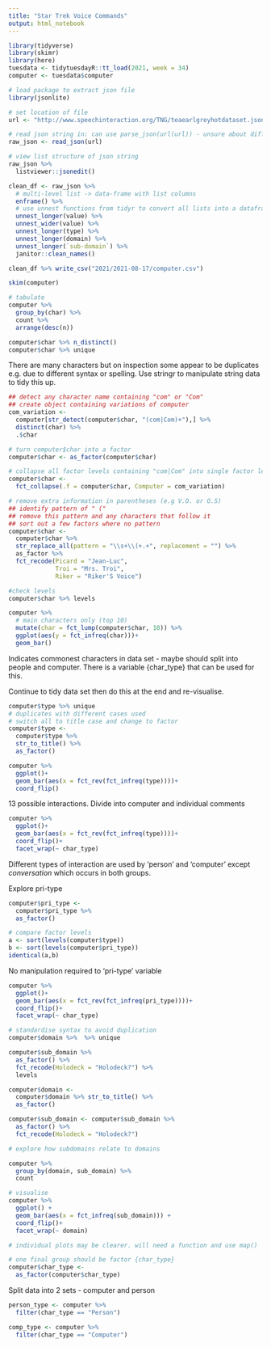 ```yaml
---
title: "Star Trek Voice Commands"
output: html_notebook
---
```


```r
library(tidyverse)
library(skimr)
library(here)
tuesdata <- tidytuesdayR::tt_load(2021, week = 34)
computer <- tuesdata$computer
```

```r
# load package to extract json file
library(jsonlite)

# set location of file
url <- "http://www.speechinteraction.org/TNG/teaearlgreyhotdataset.json"

# read json string in: can use parse_json(url(url)) - unsure about difference?
raw_json <- read_json(url)

# view list structure of json string
raw_json %>% 
  listviewer::jsonedit()

clean_df <- raw_json %>% 
  # multi-level list -> data-frame with list columns
  enframe() %>% 
  # use unnest functions from tidyr to convert all lists into a dataframe
  unnest_longer(value) %>% 
  unnest_wider(value) %>% 
  unnest_longer(type) %>% 
  unnest_longer(domain) %>% 
  unnest_longer(`sub-domain`) %>% 
  janitor::clean_names()

clean_df %>% write_csv("2021/2021-08-17/computer.csv")
```

```r
skim(computer)
```

```r
# tabulate
computer %>% 
  group_by(char) %>% 
  count %>% 
  arrange(desc(n))

computer$char %>% n_distinct()
computer$char %>% unique
```

There are many characters but on inspection some appear to be duplicates e.g. due to different syntax or spelling. Use stringr to manipulate string data to tidy this up.

```r
## detect any character name containing "com" or "Com"
## create object containing variations of computer
com_variation <- 
  computer[str_detect(computer$char, "(com|Com)+"),] %>%
  distinct(char) %>% 
  .$char

# turn computer$char into a factor 
computer$char <- as_factor(computer$char)

# collapse all factor levels containing "com|Com" into single factor level of "Computer"
computer$char <- 
  fct_collapse(.f = computer$char, Computer = com_variation)

# remove extra information in parentheses (e.g V.O. or O.S)
## identify pattern of " (" 
## remove this pattern and any characters that follow it
## sort out a few factors where no pattern
computer$char <- 
  computer$char %>% 
  str_replace_all(pattern = "\\s+\\(+.+", replacement = "") %>% 
  as_factor %>% 
  fct_recode(Picard = "Jean-Luc",
             Troi = "Mrs. Troi",
             Riker = "Riker'S Voice")

#check levels
computer$char %>% levels
```

```r
computer %>%
  # main characters only (top 10)
  mutate(char = fct_lump(computer$char, 10)) %>% 
  ggplot(aes(y = fct_infreq(char)))+
  geom_bar()
```

Indicates commonest characters in data set - maybe should split into people and computer. There is a variable {char_type} that can be used for this.

Continue to tidy data set then do this at the end and re-visualise.

```r
computer$type %>% unique
# duplicates with different cases used
# switch all to title case and change to factor
computer$type <- 
  computer$type %>% 
  str_to_title() %>% 
  as_factor()

computer %>% 
  ggplot()+
  geom_bar(aes(x = fct_rev(fct_infreq(type))))+
  coord_flip()
```

13 possible interactions. Divide into computer and individual comments

```r
computer %>% 
  ggplot()+
  geom_bar(aes(x = fct_rev(fct_infreq(type))))+
  coord_flip()+
  facet_wrap(~ char_type)
```

Different types of interaction are used by 'person' and 'computer' except *conversation* which occurs in both groups.

Explore pri-type

```r
computer$pri_type <- 
  computer$pri_type %>% 
  as_factor()

# compare factor levels
a <- sort(levels(computer$type))
b <- sort(levels(computer$pri_type))
identical(a,b)
```

No manipulation required to 'pri-type' variable

```r
computer %>% 
  ggplot()+
  geom_bar(aes(x = fct_rev(fct_infreq(pri_type))))+
  coord_flip()+
  facet_wrap(~ char_type)
```

```r
# standardise syntax to avoid duplication
computer$domain %>%  %>% unique

computer$sub_domain %>% 
  as_factor() %>% 
  fct_recode(Holodeck = "Holodeck?") %>% 
  levels
```

```r
computer$domain <- 
  computer$domain %>% str_to_title() %>% 
  as_factor()

computer$sub_domain <- computer$sub_domain %>% 
  as_factor() %>% 
  fct_recode(Holodeck = "Holodeck?")
```

```r
# explore how subdomains relate to domains

computer %>% 
  group_by(domain, sub_domain) %>% 
  count

# visualise
computer %>% 
  ggplot() +
  geom_bar(aes(x = fct_infreq(sub_domain))) +
  coord_flip()+
  facet_wrap(~ domain)

# individual plots may be clearer. will need a function and use map() 

```

```r
# one final group should be factor {char_type}
computer$char_type <- 
  as_factor(computer$char_type)
```

Split data into 2 sets - computer and person

```r
person_type <- computer %>%
  filter(char_type == "Person")

comp_type <- computer %>% 
  filter(char_type == "Computer") 
```
